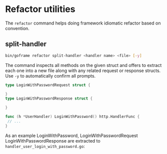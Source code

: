 # Refactor utilities

The `refactor` command helps doing framework idiomatic refactor based on convention.

## split-handler

```bash
bin/goframe refactor split-handler <handler name> <file> [-y]
```

The command inspects all methods on the given struct and offers to extract each one into a new file along with any related request or response structs. Use `-y` to automatically confirm all prompts.

```go
type LoginWithPasswordRequest struct {

}
type LoginWithPasswordResponse struct {

}

func (h *UserHandler) LoginWithPassword() http.HandlerFunc {
 // ...
}
```

As an example LoginWithPassword, LoginWithPasswordRequest LoginWithPasswordResponse are extracted to `handler_user_login_with_password.go`:
